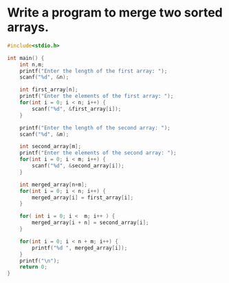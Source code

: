 # Write a program to merge two sorted arrays.

```c
#include<stdio.h>

int main() {
    int n,m;
    printf("Enter the length of the first array: ");
    scanf("%d", &n);

    int first_array[n];
    printf("Enter the elements of the first array: ");
    for(int i = 0; i < n; i++) {
        scanf("%d", &first_array[i]);
    }

    printf("Enter the length of the second array: ");
    scanf("%d", &m);

    int second_array[m];
    printf("Enter the elements of the second array: ");
    for(int i = 0; i < m; i++) {
        scanf("%d", &second_array[i]);
    }

    int merged_array[n+m];
    for(int i = 0; i < n; i++) {
        merged_array[i] = first_array[i];
    }

    for( int i = 0; i <  m; i++ ) {
        merged_array[i + n] = second_array[i];
    }

    for(int i = 0; i < n + m; i++) {
        printf("%d ", merged_array[i]);
    }
    printf("\n");
    return 0;
}
```
